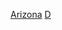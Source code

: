 {{United States topic|prefix=:Category:各年代}}
{{Commons category|Arizona by decade}}

[[Category:各年代美国各州|Arizona]]
[[Category:亚利桑那州各时期历史|D]]